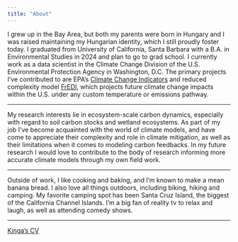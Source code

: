 ```yaml
---
title: "About"
---
```


I grew up in the Bay Area, but both my parents were born in Hungary and I was raised maintaining my Hungarian identity, which I still proudly foster today. I graduated from University of California, Santa Barbara with a B.A. in Environmental Studies in 2024 and plan to go to grad school. I currently work as a data scientist in the Climate Change Division of the U.S. Environmental Protection Agency in Washington, D.C. The primary projects I've contributed to are EPA's [Climate Change Indicators](https://www.epa.gov/climate-indicators) and reduced complexity model [FrEDI](https://www.epa.gov/cira/fredi), which projects future climate change impacts within the U.S. under any custom temperature or emissions pathway.

------------------------------------------------------------------------

My research interests lie in ecosystem-scale carbon dynamics, especially with regard to soil carbon stocks and wetland ecosystems. As part of my job I've become acquainted with the world of climate models, and have come to appreciate their complexity and role in climate mitigation, as well as their limitations when it comes to modeling carbon feedbacks. In my future research I would love to contribute to the body of research informing more accurate climate models through my own field work.

------------------------------------------------------------------------

Outside of work, I like cooking and baking, and I'm known to make a mean banana bread. I also love all things outdoors, including biking, hiking and camping. My favorite camping spot has been Santa Cruz Island, the biggest of the California Channel Islands. I'm a big fan of reality tv to relax and laugh, as well as attending comedy shows.

------------------------------------------------------------------------

[Kinga's CV](Kinga_CV_2025.pdf)
